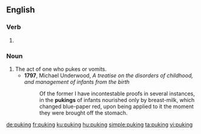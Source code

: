 ==English==

===Verb===
{{head|en|present participle}}

# {{present participle of|puke|lang=en}}

===Noun===
{{en-noun}}

# The act of one who pukes or vomits.
#* '''1797''', Michael Underwood, ''A treatise on the disorders of childhood, and management of infants from the birth''
#*: Of the former I have incontestable proofs in several instances, in the '''pukings''' of infants nourished only by breast-milk, which changed blue-paper red, upon being applied to it the moment they were brought off the stomach.

[[de:puking]]
[[fr:puking]]
[[ku:puking]]
[[hu:puking]]
[[simple:puking]]
[[ta:puking]]
[[vi:puking]]